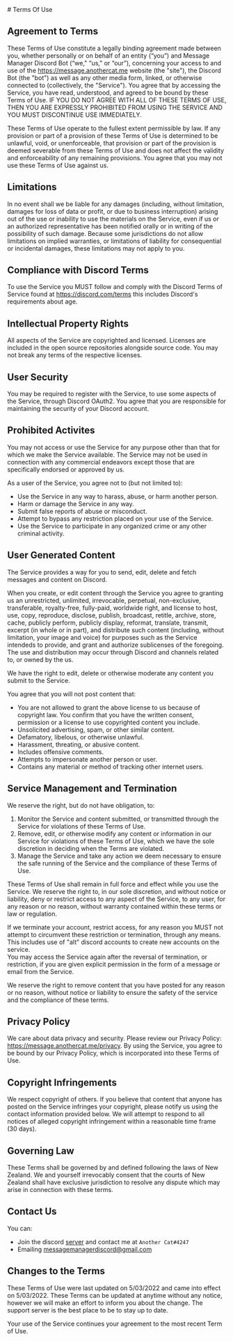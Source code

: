 
<MDGeneral>
# Terms Of Use

## Agreement to Terms

These Terms of Use constitute a legally binding agreement made between you,
whether personally or on behalf of an entity (“you”) and Message Manager Discord Bot (“we," “us," or “our”),
concerning your access to and use of the https://message.anothercat.me website (the "site"), the Discord Bot (the "bot") as well as any other media form,
linked, or otherwise connected to (collectively, the "Service"). You agree that by accessing the Service,
you have read, understood, and agreed to be bound by these Terms of Use.
IF YOU DO NOT AGREE WITH ALL OF THESE TERMS OF USE, THEN YOU ARE EXPRESSLY PROHIBITED FROM USING THE SERVICE AND YOU MUST DISCONTINUE USE IMMEDIATELY.

These Terms of Use operate to the fullest extent permissible by law.
If any provision or part of a provision of these Terms of Use is determined to be unlawful, void, or unenforceable,
that provision or part of the provision is deemed severable from these Terms of Use and does not affect the validity and enforceability of any remaining provisions.
You agree that you may not use these Terms of Use against us.

## Limitations

In no event shall we be liable for any damages (including, without limitation, damages for loss of data or profit, or due to business interruption)
arising out of the use or inability to use the materials on the Service,
even if us or an authorized representative has been notified orally or in writing of the possibility of such damage.
Because some jurisdictions do not allow limitations on implied warranties, or limitations of liability for consequential or incidental damages,
these limitations may not apply to you.

## Compliance with Discord Terms

To use the Service you MUST follow and comply with the Discord Terms of Service found at https://discord.com/terms
this includes Discord's requirements about age.

## Intellectual Property Rights

All aspects of the Service are copyrighted and licensed.
Licenses are included in the open source repositories alongside source code.
You may not break any terms of the respective licenses.

## User Security

You may be required to register with the Service, to use some aspects of the Service, through Discord OAuth2.
You agree that you are responsible for maintaining the security of your Discord account.

## Prohibited Activites

You may not access or use the Service for any purpose other than that for which we make the Service available.
The Service may not be used in connection with any commercial endeavors except those that are specifically endorsed or approved by us.

As a user of the Service, you agree not to (but not limited to):

- Use the Service in any way to harass, abuse, or harm another person.
- Harm or damage the Service in any way.
- Submit false reports of abuse or misconduct.
- Attempt to bypass any restriction placed on your use of the Service.
- Use the Service to participate in any organized crime or any other criminal activity.

## User Generated Content

The Service provides a way for you to send, edit, delete and fetch messages and content on Discord.

When you create, or edit content through the Service you agree to granting us an unrestricted, unlimited, irrevocable,
perpetual, non-exclusive, transferable, royalty-free, fully-paid, worldwide right, and license to host, use, copy,
reproduce, disclose, publish, broadcast, retitle, archive, store, cache, publicly perform, publicly display, reformat,
translate, transmit, excerpt (in whole or in part), and distribute such content (including, without limitation, your image and voice)
for purposes such as the Service intendeds to provide, and grant and authorize sublicenses of the foregoing.
The use and distribution may occur through Discord and channels related to, or owned by the us.

We have the right to edit, delete or otherwise moderate any content you submit to the Service.

You agree that you will not post content that:

- You are not allowed to grant the above license to us because of copyright law. You confirm that you have the written consent, permission or a license to use copyrighted content you include.
- Unsolicited advertising, spam, or other similar content.
- Defamatory, libelous, or otherwise unlawful.
- Harassment, threating, or abusive content.
- Includes offensive comments.
- Attempts to impersonate another person or user.
- Contains any material or method of tracking other internet users.

## Service Management and Termination

We reserve the right, but do not have obligation, to:

1. Monitor the Service and content submitted, or transmitted through the Service for violations of these Terms of Use.
2. Remove, edit, or otherwise modify any content or information in our Service for violations of these Terms of Use, which we have the sole discretion in deciding when the Terms are violated.
3. Manage the Service and take any action we deem necessary to ensure the safe running of the Service and the compliance of these Terms of Use.

These Terms of Use shall remain in full force and effect while you use the Service.
We reserve the right to, in our sole discretion, and without notice or liability, deny or restrict access to any aspect of the Service,
to any user, for any reason or no reason, without warranty contained within these terms or law or regulation.

If we terminate your account, restrict access, for any reason you MUST not attempt to circumvent these restriction or termination,
through any means. This includes use of "alt" discord accounts to create new accounts on the service.  
You may access the Service again after the reversal of termination, or restriction,
if you are given explicit permission in the form of a message or email from the Service.

We reserve the right to remove content that you have posted for any reason or no reason,
without notice or liability to ensure the safety of the service and the compliance of these terms.

## Privacy Policy

We care about data privacy and security. Please review our Privacy Policy: https://message.anothercat.me/privacy.
By using the Service, you agree to be bound by our Privacy Policy, which is incorporated into these Terms of Use.

## Copyright Infringements

We respect copyright of others. If you believe that content that anyone has posted on the Service infringes your copyright,
please notify us using the contact information provided below.
We will attempt to respond to all notices of alleged copyright infringement within a reasonable time frame (30 days).

## Governing Law

These Terms shall be governed by and defined following the laws of New Zealand.
We and yourself irrevocably consent that the courts of New Zealand shall have exclusive jurisdiction to resolve any dispute which may arise in connection with these terms.

## Contact Us

You can:

- Join the discord [server](https://discord.gg/xFZu29t) and contact me at `Another Cat#4247`
- Emailing [messagemanagerdiscord@gmail.com](mailto:messagemanagerdiscord@gmail.com)

## Changes to the Terms

These Terms of Use were last updated on 5/03/2022 and came into effect on 5/03/2022. These Terms can be updated at anytime without any notice, however we will make an effort to inform you about the change. The support server is the best place to be to stay up to date.

Your use of the Service continues your agreement to the most recent Term of Use.

</MDGeneral>
